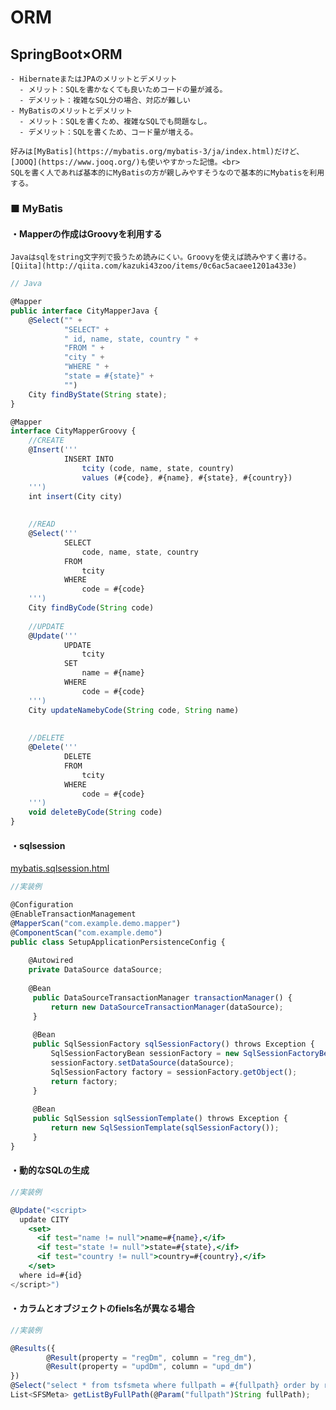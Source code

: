 # ORM

## SpringBoot×ORM

```
- HibernateまたはJPAのメリットとデメリット
  - メリット：SQLを書かなくても良いためコードの量が減る。
  - デメリット：複雑なSQL分の場合、対応が難しい
- MyBatisのメリットとデメリット
  - メリット：SQLを書くため、複雑なSQLでも問題なし。
  - デメリット：SQLを書くため、コード量が増える。

```

```
好みは[MyBatis](https://mybatis.org/mybatis-3/ja/index.html)だけど、[JOOQ](https://www.jooq.org/)も使いやすかった記憶。<br>
SQLを書く人であれば基本的にMyBatisの方が親しみやすそうなので基本的にMybatisを利用する。
```

### ■ MyBatis

#### ・Mapperの作成はGroovyを利用する

```
Javaはsqlをstring文字列で扱うため読みにくい。Groovyを使えば読みやすく書ける。
[Qiita](http://qiita.com/kazuki43zoo/items/0c6ac5acaee1201a433e)

```

```jsx highlight=4,6-8
// Java

@Mapper
public interface CityMapperJava {
    @Select("" +
            "SELECT" +
            " id, name, state, country " +
            "FROM " +
            "city " +
            "WHERE " +
            "state = #{state}" +
            "")
    City findByState(String state);
}
```

```jsx highlight=4,6-8
@Mapper
interface CityMapperGroovy {
    //CREATE
    @Insert('''
            INSERT INTO
                tcity (code, name, state, country)
                values (#{code}, #{name}, #{state}, #{country})
    ''')
    int insert(City city)
 
 
    //READ
    @Select('''
            SELECT
                code, name, state, country
            FROM
                tcity
            WHERE
                code = #{code}
    ''')
    City findByCode(String code)
 
    //UPDATE
    @Update('''
            UPDATE
                tcity
            SET
                name = #{name}
            WHERE
                code = #{code}
    ''')
    City updateNamebyCode(String code, String name)
 
 
    //DELETE
    @Delete('''
            DELETE
            FROM
                tcity
            WHERE
                code = #{code}
    ''')
    void deleteByCode(String code)
}
```

#### ・sqlsession

[mybatis.sqlsession.html](http://www.mybatis.org/spring/ja/sqlsession.html)


```jsx highlight=4,6-8
//実装例

@Configuration
@EnableTransactionManagement
@MapperScan("com.example.demo.mapper")
@ComponentScan("com.example.demo")
public class SetupApplicationPersistenceConfig {
 
    @Autowired
    private DataSource dataSource;
 
    @Bean
     public DataSourceTransactionManager transactionManager() {
         return new DataSourceTransactionManager(dataSource);
     }
 
     @Bean
     public SqlSessionFactory sqlSessionFactory() throws Exception {
         SqlSessionFactoryBean sessionFactory = new SqlSessionFactoryBean();
         sessionFactory.setDataSource(dataSource);
         SqlSessionFactory factory = sessionFactory.getObject();
         return factory;
     }
 
     @Bean
     public SqlSession sqlSessionTemplate() throws Exception {
         return new SqlSessionTemplate(sqlSessionFactory());
     }
}

```

#### ・動的なSQLの生成

```jsx highlight=4,6-8
//実装例

@Update("<script>
  update CITY
    <set>
      <if test="name != null">name=#{name},</if>
      <if test="state != null">state=#{state},</if>
      <if test="country != null">country=#{country},</if>
    </set>
  where id=#{id}
</script>")

```

#### ・カラムとオブジェクトのfiels名が異なる場合

```jsx highlight=4,6-8
//実装例

@Results({
        @Result(property = "regDm", column = "reg_dm"),
        @Result(property = "updDm", column = "upd_dm")
})
@Select("select * from tsfsmeta where fullpath = #{fullpath} order by reg_dm")
List<SFSMeta> getListByFullPath(@Param("fullpath")String fullPath);

```